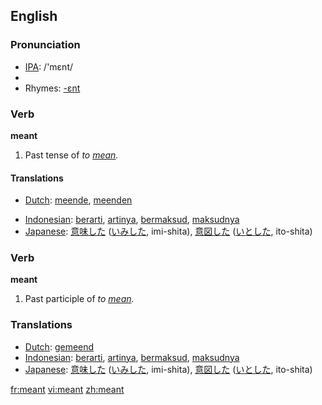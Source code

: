==English==

{{rank|language|court|British|753|meant|tears|expected|considered}}

=== Pronunciation ===
*[[w:IPA|IPA]]: /'mɛnt/
*{{audio|en-us-meant.ogg|Audio (US)}}
*Rhymes: [[Rhymes:English:-ɛnt|-ɛnt]]

=== Verb ===
'''meant'''
# Past tense of ''to [[mean]].''

==== Translations ====
{{top}}
*[[Dutch]]: [[meende]], [[meenden]]
{{mid}}
*[[Indonesian]]: [[arti|berarti]], [[arti|artinya]], [[maksud|bermaksud]], [[maksud|maksudnya]]
*[[Japanese]]: [[意味]]した ([[いみ]]した, imi-shita), [[意図]]した ([[いと]]した, ito-shita)
{{bottom}}

=== Verb ===
'''meant'''
# Past participle of ''to [[mean]].''

=== Translations ===
*[[Dutch]]: [[gemeend]]
*[[Indonesian]]: [[arti|berarti]], [[arti|artinya]], [[maksud|bermaksud]], [[maksud|maksudnya]]
*[[Japanese]]: [[意味]]した ([[いみ]]した, imi-shita), [[意図]]した ([[いと]]した, ito-shita)

[[fr:meant]]
[[vi:meant]]
[[zh:meant]]